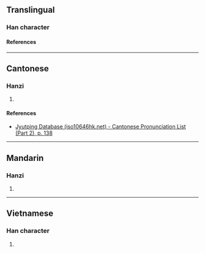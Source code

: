 {{character info}}
==Translingual==

===Han character===
{{Han char|rn=85|rad=水|as=06|sn=9|four=|canj=EQD|ids=⿰氵耒}}

====References====
{{Han ref|kx=0621.040|dkj=17391|dj=1017.030|hdz=31608.040|uh=6D21}}

----

==Cantonese==

===Hanzi===
{{yue-hanzi|jyut=[[leoi6]]|y=leui6}}

# {{rfdef|yue|sort=水06}}

====References====
*[http://www.iso10646hk.net/jp/document/download.jsp Jyutping Database (iso10646hk.net) - Cantonese Pronunciation List (Part 2), p. 138]

----

==Mandarin==

===Hanzi===
{{cmn-hanzi|pin=[[lěi]] ([[lei3]]), [[lèi]] ([[lei4]])|wg=lei<sup>3</sup>, lei<sup>4</sup>}}

# {{rfdef|cmn|sort=水06}}

----

==Vietnamese==

===Han character===
{{vi-readings|rs=水06|reading=giội}}

# {{rfdef|vi|sort=水06}}